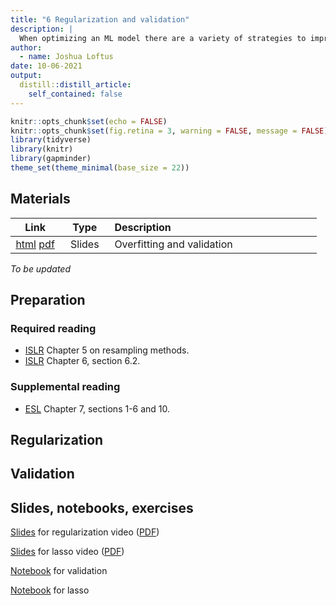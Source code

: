 ```yaml
---
title: "6 Regularization and validation"
description: |
  When optimizing an ML model there are a variety of strategies to improve generalization from the training data. We can add a complexity penalty to the loss function, and we can evaluate the loss function on validation data.
author:
  - name: Joshua Loftus
date: 10-06-2021
output:
  distill::distill_article:
    self_contained: false
---
```


```r
knitr::opts_chunk$set(echo = FALSE)
knitr::opts_chunk$set(fig.retina = 3, warning = FALSE, message = FALSE)
library(tidyverse)
library(knitr)
library(gapminder)
theme_set(theme_minimal(base_size = 22))
```


## Materials

| Link | Type | Description             |
|:----:|:----:|:------------------------|
| [html](slides/06-1-overfitting.html)  [pdf](slides/06-1-overfitting_handout.pdf) | Slides | Overfitting and validation

*To be updated*

## Preparation

### Required reading

- [ISLR](https://www.statlearning.com/) Chapter 5 on resampling methods.
- [ISLR](https://www.statlearning.com/) Chapter 6, section 6.2.

### Supplemental reading

- [ESL](https://hastie.su.domains/ElemStatLearn/) Chapter 7, sections 1-6 and 10.

## Regularization

## Validation

## Slides, notebooks, exercises

[Slides](slides/06-1-regularization.html) for regularization video ([PDF](slides/regularization.pdf))

[Slides](slides/06-2-lasso.html) for lasso video ([PDF](slides/validation.pdf))

[Notebook](notebooks/validation.Rmd) for validation

[Notebook](notebooks/lasso_inference.Rmd) for lasso 